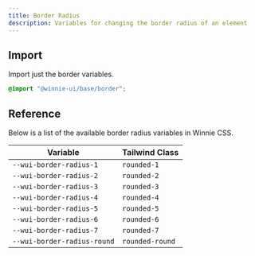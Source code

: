 ```yaml
---
title: Border Radius
description: Variables for changing the border radius of an element
---
```


## Import

Import just the border variables.

```css
@import "@winnie-ui/base/border";
```

## Reference

Below is a list of the available border radius variables in Winnie CSS.

| Variable                    | Tailwind Class  |
| --------------------------- | --------------- |
| `--wui-border-radius-1`     | `rounded-1`     |
| `--wui-border-radius-2`     | `rounded-2`     |
| `--wui-border-radius-3`     | `rounded-3`     |
| `--wui-border-radius-4`     | `rounded-4`     |
| `--wui-border-radius-5`     | `rounded-5`     |
| `--wui-border-radius-6`     | `rounded-6`     |
| `--wui-border-radius-7`     | `rounded-7`     |
| `--wui-border-radius-round` | `rounded-round` |
